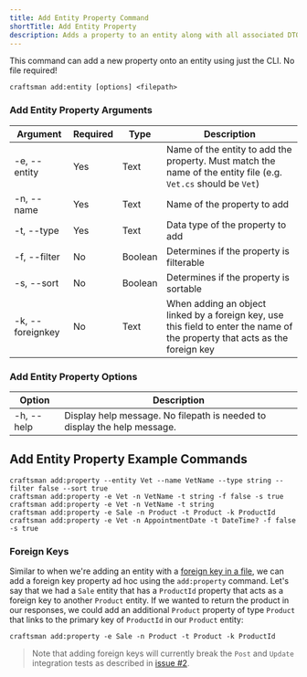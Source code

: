 ```yaml
---
title: Add Entity Property Command
shortTitle: Add Entity Property
description: Adds a property to an entity along with all associated DTOs.
---
```


This command can add a new property onto an entity using just the CLI. No file required!

```shell
craftsman add:entity [options] <filepath>
```

### Add Entity Property Arguments
| Argument         | Required | Type    | Description                                                  |
| ---------------- | -------- | ------- | ------------------------------------------------------------ |
| -e, --entity     | Yes      | Text    | Name of the entity to add the property. Must match the name of the entity file (e.g. `Vet.cs` should be `Vet`) |
| -n, --name       | Yes      | Text    | Name of the property to add                                  |
| -t, --type       | Yes      | Text    | Data type of the property to add                             |
| -f, --filter     | No       | Boolean | Determines if the property is filterable                     |
| -s, --sort       | No       | Boolean | Determines if the property is sortable                       |
| -k, --foreignkey | No       | Text    | When adding an object linked by a foreign key, use this field to enter the name of the property that acts as the foreign key |


### Add Entity Property Options
| Option          | Description                                                  |
| --------------- | ------------------------------------------------------------ |
| -h, --help      | Display help message. No filepath is needed to display the help message.


## Add Entity Property Example Commands
```shell
craftsman add:property --entity Vet --name VetName --type string --filter false --sort true
craftsman add:property -e Vet -n VetName -t string -f false -s true
craftsman add:property -e Vet -n VetName -t string
craftsman add:property -e Sale -n Product -t Product -k ProductId
craftsman add:property -e Vet -n AppointmentDate -t DateTime? -f false -s true
```

### Foreign Keys
Similar to when we're adding an entity with a [foreign key in a file](/docs/entities#example-with-foreign-key), we can add a foreign key property ad hoc using 
the `add:property` command. Let's say that we had a `Sale` entity that has a `ProductId` property that acts as a foreign key to another `Product` entity. If 
we wanted to return the product in our responses, we could add an additional `Product` property of type `Product` that links to the primary key of `ProductId` in our `Product` entity:

```shell
craftsman add:property -e Sale -n Product -t Product -k ProductId
```

> Note that adding foreign keys will currently break the `Post` and `Update` integration tests as described in [issue #2](https://github.com/pdevito3/craftsman/issues/2).
